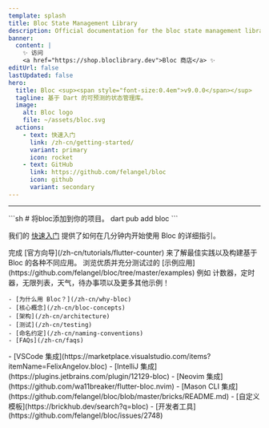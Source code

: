 ```yaml
---
template: splash
title: Bloc State Management Library
description: Official documentation for the bloc state management library. Support for Dart, Flutter, and AngularDart. Includes examples and tutorials.
banner:
  content: |
    ✨ 访问
    <a href="https://shop.bloclibrary.dev">Bloc 商店</a> ✨
editUrl: false
lastUpdated: false
hero:
  title: Bloc <sup><span style="font-size:0.4em">v9.0.0</span></sup>
  tagline: 基于 Dart 的可预测的状态管理库。
  image:
    alt: Bloc logo
    file: ~/assets/bloc.svg
  actions:
    - text: 快速入门
      link: /zh-cn/getting-started/
      variant: primary
      icon: rocket
    - text: GitHub
      link: https://github.com/felangel/bloc
      icon: github
      variant: secondary
---
```



<SponsorsGrid sponsoredBy="💖的赞助商们" becomeASponsor="成为我们的赞助商" />

<hr />

<CardGrid>

<SplitCard title="快速入门" icon="rocket">
	```sh
	# 将bloc添加到你的项目。
	dart pub add bloc
	```

我们的 [快速入门](/zh-cn/getting-started) 提供了如何在几分钟内开始使用 Bloc 的详细指引。

</SplitCard>

<Card title="查看向导" icon="star">
	完成 [官方向导](/zh-cn/tutorials/flutter-counter) 来了解最佳实践以及构建基于
	Bloc 的各种不同应用。
</Card>

<Card title="使用 Bloc 构建" icon="laptop">
	浏览优质并充分测试过的
	[示例应用](https://github.com/felangel/bloc/tree/master/examples) 例如
	计数器，定时器，无限列表，天气，待办事项以及更多其他示例！
</Card>

<ListCard title="学习" icon="open-book">

    - [为什么用 Bloc？](/zh-cn/why-bloc)
    - [核心概念](/zh-cn/bloc-concepts)
    - [架构](/zh-cn/architecture)
    - [测试](/zh-cn/testing)
    - [命名约定](/zh-cn/naming-conventions)
    - [FAQs](/zh-cn/faqs)

</ListCard>

  <ListCard title="集成" icon="puzzle">
    - [VSCode 集成](https://marketplace.visualstudio.com/items?itemName=FelixAngelov.bloc)
    - [IntelliJ 集成](https://plugins.jetbrains.com/plugin/12129-bloc)
    - [Neovim 集成](https://github.com/wa11breaker/flutter-bloc.nvim)
    - [Mason CLI 集成](https://github.com/felangel/bloc/blob/master/bricks/README.md)
    - [自定义模板](https://brickhub.dev/search?q=bloc)
    - [开发者工具](https://github.com/felangel/bloc/issues/2748)
  </ListCard>
</CardGrid>

<Discord joinDiscord="加入 Discord" />
